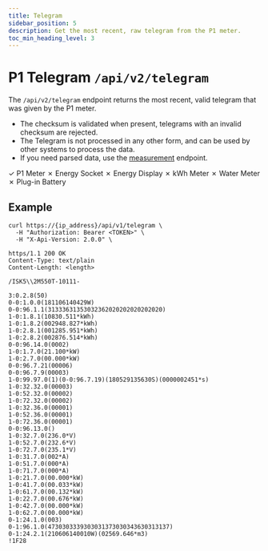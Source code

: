 ```yaml
---
title: Telegram
sidebar_position: 5
description: Get the most recent, raw telegram from the P1 meter.
toc_min_heading_level: 3
---
```



# P1 Telegram `/api/v2/telegram`

The `/api/v2/telegram` endpoint returns the most recent, valid telegram that was given by the P1 meter.

-   The checksum is validated when present, telegrams with an invalid checksum are rejected.
-   The Telegram is not processed in any other form, and can be used by other systems to process the data.
-   If you need parsed data, use the [measurement](/docs/V2/endpoints/measurement) endpoint.

<Badge color='hw-green'>✓ P1 Meter</Badge>
<Badge color='hw-red'>✗ Energy Socket</Badge>
<Badge color='hw-red'>✗ Energy Display</Badge>
<Badge color='hw-red'>✗ kWh Meter</Badge>
<Badge color='hw-red'>✗ Water Meter</Badge>
<Badge color='hw-red'>✗ Plug-in Battery</Badge>

## Example

```http title="Request"
curl https://{ip_address}/api/v1/telegram \
  -H "Authorization: Bearer <TOKEN>" \
  -H "X-Api-Version: 2.0.0" \
```

```http title="Response"
https/1.1 200 OK
Content-Type: text/plain
Content-Length: <length>

/ISK5\\2M550T-10111-

3:0.2.8(50)
0-0:1.0.0(181106140429W)
0-0:96.1.1(31333631353032362020202020202020)
1-0:1.8.1(10830.511*kWh)
1-0:1.8.2(002948.827*kWh)
1-0:2.8.1(001285.951*kWh)
1-0:2.8.2(002876.514*kWh)
0-0:96.14.0(0002)
1-0:1.7.0(21.100*kW)
1-0:2.7.0(00.000*kW)
0-0:96.7.21(00006)
0-0:96.7.9(00003)
1-0:99.97.0(1)(0-0:96.7.19)(180529135630S)(0000002451*s)
1-0:32.32.0(00003)
1-0:52.32.0(00002)
1-0:72.32.0(00002)
1-0:32.36.0(00001)
1-0:52.36.0(00001)
1-0:72.36.0(00001)
0-0:96.13.0()
1-0:32.7.0(236.0*V)
1-0:52.7.0(232.6*V)
1-0:72.7.0(235.1*V)
1-0:31.7.0(002*A)
1-0:51.7.0(000*A)
1-0:71.7.0(000*A)
1-0:21.7.0(00.000*kW)
1-0:41.7.0(00.033*kW)
1-0:61.7.0(00.132*kW)
1-0:22.7.0(00.676*kW)
1-0:42.7.0(00.000*kW)
1-0:62.7.0(00.000*kW)
0-1:24.1.0(003)
0-1:96.1.0(4730303339303031373030343630313137)
0-1:24.2.1(210606140010W)(02569.646*m3)
!1F28
```
